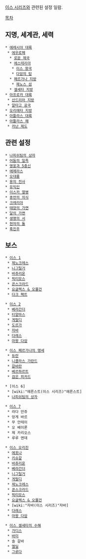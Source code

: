 [[이스 시리즈]]와 관련된 설정 일람.

[[목차]]

== 지명, 세계관, 세력 ==
 * [[에레시아 대륙]]
  * [[에우로페]]
   * [[로문 제국]]
   * [[에스테리아]]
    * [[이스 왕국]]
    * [[다암의 탑]]
   * [[페르가나 지방]]
    * [[제노스 섬]]
   * [[셀세타 지방]]
 * [[아프로카 대륙]]
  * [[산드리아 지방]]
  * [[알타고 공국]]
 * [[오리에타 지방]]
 * [[아틀라스 대륙]]
 * [[아틀라스 해]]
  * [[카난 제도]]

== 관련 설정 ==
 * [[나피쉬팀의 상자]]
 * [[어둠의 일족]]
 * [[영웅과 5충신]]
 * [[에메라스]]
 * [[오대룡]]
 * [[용의 전사]]
 * [[유익인]]
 * [[이스카 열병]]
 * [[종언의 의식]]
 * [[크레리아]]
 * [[태양의 가면]]
 * [[달의 가면]]
 * [[생명의 서]]
 * [[현자의 돌]]
 * [[흑진주]]

== 보스 ==
 * [[이스 1]]
  * [[제노크레스]]
  * [[니그틸거]]
  * [[바쥬리온]]
  * [[픽티모스]]
  * [[콘스크라드]]
  * [[요글렉스 & 오물건]]
  * [[다크 팩트]]

 * [[이스 2]]
  * [[베라간더]]
  * [[티알마스]]
  * [[게랄디]]
  * [[도르가]]
  * [[자바]]
  * [[다레스]]
  * [[마왕 다암]]

 * [[이스 페르가나의 맹세]]
  * [[듀란]]
  * [[니콜라스 가란드]]
  * [[갈바란]]
  * [[베르하르트]]
  * [[검은 피카드]]

 * [이스 6]
  * [wiki:"에른스트(이스 시리즈)"에른스트]
  * [[나피쉬팀의 상자]]

 * [[이스 7]]
  * 라다 만쥬
  * 앙게 바르
  * 무 안테이
  * 오 베이론
  * 제 카리오스
  * 루루 엔데

 * [[이스 오리진]]
  * [[에포나]]
  * [[키슈갈]]
  * [[바쥬리온]]
  * [[베라간더]]
  * [[니그틸거]]
  * [[게랄디]]
  * [[제노크레스]]
  * [[콘스크라드]]
  * [[픽티모스]]
  * [[요글렉스 & 오물건]]
  * [wiki:"자바(이스 시리즈)"자바]
  * [[다레스]]
  * [[마왕 다암]]

 * [[이스 셀세타의 수해]]
  * [[가디스]]
  * [[바미]]
  * 솔 갈바
  * [[엘딜]]
  * [[그루다]]
